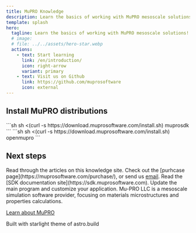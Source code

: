 ```yaml
---
title: MuPRO Knowledge
description: Learn the basics of working with MuPRO mesoscale solutions!
template: splash
hero:
  tagline: Learn the basics of working with MuPRO mesoscale solutions!
  # image:
  # file: ../../assets/hero-star.webp
  actions:
    - text: Start learning
      link: /en/introduction/
      icon: right-arrow
      variant: primary
    - text: Visit us on Github
      link: https://github.com/muprosoftware
      icon: external
---
```



<div class="half-container">
<div class="install">
<h2 class="install-title">
Install MuPRO distributions
</h2>
<Tabs>
  <TabItem label="SDK">
  ```sh
sh <(curl -s https://download.muprosoftware.com/install.sh) muprosdk 
  ```
  </TabItem>
  <TabItem label="OpenMuPRO">  
  ```sh
sh <(curl -s https://download.muprosoftware.com/install.sh) openmupro 
  ```
  </TabItem>
</Tabs>
</div>
</div>

## Next steps

<CardGrid>
  <Card title="Learn the basics" icon="pencil">
    Read through the articles on this knowledge site.
  </Card>
  <Card title="Contact us for a trial" icon="add-document">
    Check out the [purhcase page](https://muprosoftware.com/purchase/), or send us <a href="mailto:support@muprosoftware.com">email</a>. 
  </Card>
  <Card title="Read the docs" icon="open-book">
    Read the [SDK documentation site](https://sdk.muprosoftware.com).
  </Card>
  <Card title="Customize your application" icon="setting">
    Update the main program and customize your application.
  </Card>
</CardGrid>

<AboutAstro title="Brought to you by">
Mu-PRO LLC is a mesoscale simulation software provider, focusing on materials microstructures and properties calculations.

[Learn about MuPRO](https://muprosoftware.com/)

Built with starlight theme of astro.build

</AboutAstro>
